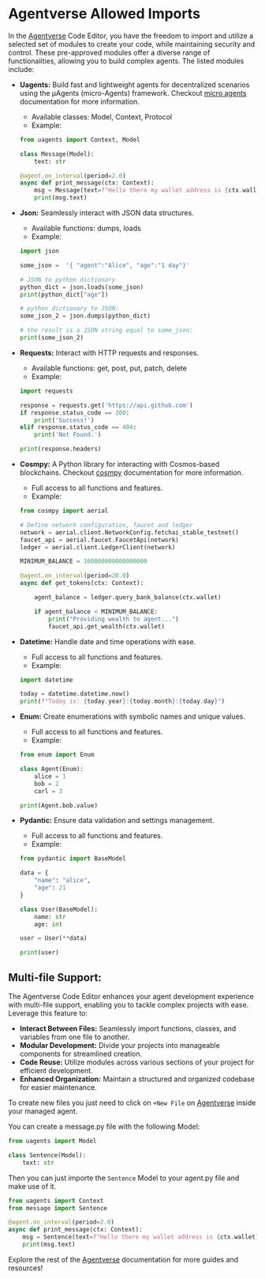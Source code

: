 # Agentverse Allowed Imports

In the [Agentverse](https://agentverse.ai/) Code Editor, you have the freedom to import and utilize a selected set of modules to create your code, while maintaining security and control. These pre-approved modules offer a diverse range of functionalities, allowing you to build complex agents. The listed modules include:

- **Uagents:** Build fast and lightweight agents for decentralized scenarios using the μAgents (micro-Agents) framework. Checkout [micro agents](https://docs.fetch.ai/uAgents/ ) documentation for more information.
  - Available classes: Model, Context, Protocol
  - Example:

  ```python
  from uagents import Context, Model

  class Message(Model):
      text: str

  @agent.on_interval(period=2.0)
  async def print_message(ctx: Context):
      msg = Message(text=f"Hello there my wallet address is {ctx.wallet}.")
      print(msg.text)
   ```

- **Json:** Seamlessly interact with JSON data structures.
  - Available functions: dumps, loads
  - Example:


  ```python
  import json

  some_json =  '{ "agent":"Alice", "age":"1 day"}'

  # JSON to python dictionary
  python_dict = json.loads(some_json)
  print(python_dict["age"])

  # python dictionary to JSON:
  some_json_2 = json.dumps(python_dict)

  # the result is a JSON string equal to some_json:
  print(some_json_2)
  ```

- **Requests:** Interact with HTTP requests and responses.
  - Available functions: get, post, put, patch, delete
  - Example:
  ```python
  import requests

  response = requests.get('https://api.github.com')
  if response.status_code == 200:
      print('Success!')
  elif response.status_code == 404:
      print('Not Found.')

  print(response.headers)
  ```

- **Cosmpy:** A Python library for interacting with Cosmos-based blockchains. Checkout [cosmpy](https://docs.fetch.ai/CosmPy/ ) documentation for more information.
  - Full access to all functions and features.
  - Example:

  ```python
  from cosmpy import aerial

  # Define network configuration, faucet and ledger
  network = aerial.client.NetworkConfig.fetchai_stable_testnet()
  faucet_api = aerial.faucet.FaucetApi(network)
  ledger = aerial.client.LedgerClient(network)

  MINIMUM_BALANCE = 100000000000000000

  @agent.on_interval(period=20.0)
  async def get_tokens(ctx: Context):

      agent_balance = ledger.query_bank_balance(ctx.wallet)

      if agent_balance < MINIMUM_BALANCE:
          print("Providing wealth to agent...")
          faucet_api.get_wealth(ctx.wallet)
  ```


- **Datetime:** Handle date and time operations with ease.
  - Full access to all functions and features.
  - Example:

  ```python
  import datetime

  today = datetime.datetime.now()
  print(f"Today is: {today.year}:{today.month}:{today.day}")
  ```

- **Enum:** Create enumerations with symbolic names and unique values.
  - Full access to all functions and features.
  - Example:

  ```python
  from enum import Enum
  
  class Agent(Enum):
      alice = 1
      bob = 2
      carl = 3

  print(Agent.bob.value)
  ```

- **Pydantic:** Ensure data validation and settings management.
  - Full access to all functions and features.
  - Example:

  ```python
  from pydantic import BaseModel

  data = {
      "name": "alice",
      "age": 21
  }

  class User(BaseModel):
      name: str
      age: int

  user = User(**data)

  print(user)
  ```

## Multi-file Support:

The Agentverse Code Editor enhances your agent development experience with multi-file support, enabling you to tackle complex projects with ease. Leverage this feature to:

- **Interact Between Files:** Seamlessly import functions, classes, and variables from one file to another.
- **Modular Development:** Divide your projects into manageable components for streamlined creation.
- **Code Reuse:** Utilize modules across various sections of your project for efficient development.
- **Enhanced Organization:** Maintain a structured and organized codebase for easier maintenance.

To create new files you just need to click on `+New File` on [Agentverse](https://agentverse.ai/) inside your managed agent.

You can create a message.py file with the following Model:
```python
from uagents import Model

class Sentence(Model):
    text: str
```

Then you can just importe the `Sentence` Model to your agent.py file and make use of it.

```python
from uagents import Context
from message import Sentence

@agent.on_interval(period=2.0)
async def print_message(ctx: Context):
    msg = Sentence(text=f"Hello there my wallet address is {ctx.wallet}.")
    print(msg.text)
```

Explore the rest of the [Agentverse](https://agentverse.ai/) documentation for more guides and resources!
